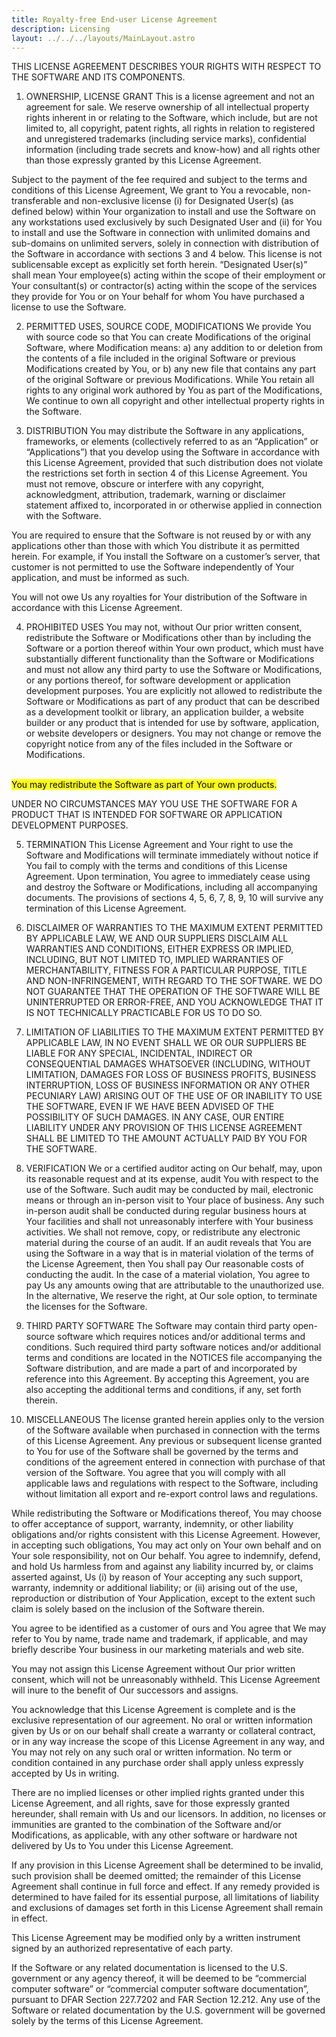 ```yaml
---
title: Royalty-free End-user License Agreement
description: Licensing
layout: ../../../layouts/MainLayout.astro
---
```


THIS LICENSE AGREEMENT DESCRIBES YOUR RIGHTS WITH RESPECT TO THE SOFTWARE AND ITS COMPONENTS.

1. OWNERSHIP, LICENSE GRANT
   This is a license agreement and not an agreement for sale. We reserve ownership of all intellectual property rights inherent in or relating to the Software, which include, but are not limited to, all copyright, patent rights, all rights in relation to registered and unregistered trademarks (including service marks), confidential information (including trade secrets and know-how) and all rights other than those expressly granted by this License Agreement.

Subject to the payment of the fee required and subject to the terms and conditions of this License Agreement, We grant to You a revocable, non- transferable and non-exclusive license (i) for Designated User(s) (as defined below) within Your organization to install and use the Software on any workstations used exclusively by such Designated User and (ii) for You to install and use the Software in connection with unlimited domains and sub-domains on unlimited servers, solely in connection with distribution of the Software in accordance with sections 3 and 4 below. This license is not sublicensable except as explicitly set forth herein. “Designated User(s)” shall mean Your employee(s) acting within the scope of their employment or Your consultant(s) or contractor(s) acting within the scope of the services they provide for You or on Your behalf for whom You have purchased a license to use the Software.

2. PERMITTED USES, SOURCE CODE, MODIFICATIONS
   We provide You with source code so that You can create Modifications of the original Software, where Modification means: a) any addition to or deletion from the contents of a file included in the original Software or previous Modifications created by You, or b) any new file that contains any part of the original Software or previous Modifications. While You retain all rights to any original work authored by You as part of the Modifications, We continue to own all copyright and other intellectual property rights in the Software.

3. DISTRIBUTION
   You may distribute the Software in any applications, frameworks, or elements (collectively referred to as an “Application” or “Applications”) that you develop using the Software in accordance with this License Agreement, provided that such distribution does not violate the restrictions set forth in section 4 of this License Agreement. You must not remove, obscure or interfere with any copyright, acknowledgment, attribution, trademark, warning or disclaimer statement affixed to, incorporated in or otherwise applied in connection with the Software.

You are required to ensure that the Software is not reused by or with any applications other than those with which You distribute it as permitted herein. For example, if You install the Software on a customer’s server, that customer is not permitted to use the Software independently of Your application, and must be informed as such.

You will not owe Us any royalties for Your distribution of the Software in accordance with this License Agreement.

4. PROHIBITED USES
   You may not, without Our prior written consent, redistribute the Software or Modifications other than by including the Software or a portion thereof within Your own product, which must have substantially different functionality than the Software or Modifications and must not allow any third party to use the Software or Modifications, or any portions thereof, for software development or application development purposes. You are explicitly not allowed to redistribute the Software or Modifications as part of any product that can be described as a development toolkit or library, an application builder, a website builder or any product that is intended for use by software, application, or website developers or designers. You may not change or remove the copyright notice from any of the files included in the Software or Modifications.

<br />
<mark>You may redistribute the Software as part of Your own products.</mark>

UNDER NO CIRCUMSTANCES MAY YOU USE THE SOFTWARE FOR A PRODUCT THAT IS INTENDED FOR SOFTWARE OR APPLICATION DEVELOPMENT PURPOSES.

5. TERMINATION
   This License Agreement and Your right to use the Software and Modifications will terminate immediately without notice if You fail to comply with the terms and conditions of this License Agreement. Upon termination, You agree to immediately cease using and destroy the Software or Modifications, including all accompanying documents. The provisions of sections 4, 5, 6, 7, 8, 9, 10 will survive any termination of this License Agreement.

6. DISCLAIMER OF WARRANTIES
   TO THE MAXIMUM EXTENT PERMITTED BY APPLICABLE LAW, WE AND OUR SUPPLIERS DISCLAIM ALL WARRANTIES AND CONDITIONS, EITHER EXPRESS OR IMPLIED, INCLUDING, BUT NOT LIMITED TO, IMPLIED WARRANTIES OF MERCHANTABILITY, FITNESS FOR A PARTICULAR PURPOSE, TITLE AND NON-INFRINGEMENT, WITH REGARD TO THE SOFTWARE. WE DO NOT GUARANTEE THAT THE OPERATION OF THE SOFTWARE WILL BE UNINTERRUPTED OR ERROR-FREE, AND YOU ACKNOWLEDGE THAT IT IS NOT TECHNICALLY PRACTICABLE FOR US TO DO SO.

7. LIMITATION OF LIABILITIES
   TO THE MAXIMUM EXTENT PERMITTED BY APPLICABLE LAW, IN NO EVENT SHALL WE OR OUR SUPPLIERS BE LIABLE FOR ANY SPECIAL, INCIDENTAL, INDIRECT OR CONSEQUENTIAL DAMAGES WHATSOEVER (INCLUDING, WITHOUT LIMITATION, DAMAGES FOR LOSS OF BUSINESS PROFITS, BUSINESS INTERRUPTION, LOSS OF BUSINESS INFORMATION OR ANY OTHER PECUNIARY LAW) ARISING OUT OF THE USE OF OR INABILITY TO USE THE SOFTWARE, EVEN IF WE HAVE BEEN ADVISED OF THE POSSIBILITY OF SUCH DAMAGES. IN ANY CASE, OUR ENTIRE LIABILITY UNDER ANY PROVISION OF THIS LICENSE AGREEMENT SHALL BE LIMITED TO THE AMOUNT ACTUALLY PAID BY YOU FOR THE SOFTWARE.

8. VERIFICATION
   We or a certified auditor acting on Our behalf, may, upon its reasonable request and at its expense, audit You with respect to the use of the Software. Such audit may be conducted by mail, electronic means or through an in-person visit to Your place of business. Any such in-person audit shall be conducted during regular business hours at Your facilities and shall not unreasonably interfere with Your business activities. We shall not remove, copy, or redistribute any electronic material during the course of an audit. If an audit reveals that You are using the Software in a way that is in material violation of the terms of the License Agreement, then You shall pay Our reasonable costs of conducting the audit. In the case of a material violation, You agree to pay Us any amounts owing that are attributable to the unauthorized use. In the alternative, We reserve the right, at Our sole option, to terminate the licenses for the Software.

9. THIRD PARTY SOFTWARE
   The Software may contain third party open-source software which requires notices and/or additional terms and conditions. Such required third party software notices and/or additional terms and conditions are located in the NOTICES file accompanying the Software distribution, and are made a part of and incorporated by reference into this Agreement. By accepting this Agreement, you are also accepting the additional terms and conditions, if any, set forth therein.

10. MISCELLANEOUS
    The license granted herein applies only to the version of the Software available when purchased in connection with the terms of this License Agreement. Any previous or subsequent license granted to You for use of the Software shall be governed by the terms and conditions of the agreement entered in connection with purchase of that version of the Software. You agree that you will comply with all applicable laws and regulations with respect to the Software, including without limitation all export and re-export control laws and regulations.

While redistributing the Software or Modifications thereof, You may choose to offer acceptance of support, warranty, indemnity, or other liability obligations and/or rights consistent with this License Agreement. However, in accepting such obligations, You may act only on Your own behalf and on Your sole responsibility, not on Our behalf. You agree to indemnify, defend, and hold Us harmless from and against any liability incurred by, or claims asserted against, Us (i) by reason of Your accepting any such support, warranty, indemnity or additional liability; or (ii) arising out of the use, reproduction or distribution of Your Application, except to the extent such claim is solely based on the inclusion of the Software therein.

You agree to be identified as a customer of ours and You agree that We may refer to You by name, trade name and trademark, if applicable, and may briefly describe Your business in our marketing materials and web site.

You may not assign this License Agreement without Our prior written consent, which will not be unreasonably withheld. This License Agreement will inure to the benefit of Our successors and assigns.

You acknowledge that this License Agreement is complete and is the exclusive representation of our agreement. No oral or written information given by Us or on our behalf shall create a warranty or collateral contract, or in any way increase the scope of this License Agreement in any way, and You may not rely on any such oral or written information. No term or condition contained in any purchase order shall apply unless expressly accepted by Us in writing.

There are no implied licenses or other implied rights granted under this License Agreement, and all rights, save for those expressly granted hereunder, shall remain with Us and our licensors. In addition, no licenses or immunities are granted to the combination of the Software and/or Modifications, as applicable, with any other software or hardware not delivered by Us to You under this License Agreement.

If any provision in this License Agreement shall be determined to be invalid, such provision shall be deemed omitted; the remainder of this License Agreement shall continue in full force and effect. If any remedy provided is determined to have failed for its essential purpose, all limitations of liability and exclusions of damages set forth in this License Agreement shall remain in effect.

This License Agreement may be modified only by a written instrument signed by an authorized representative of each party.

If the Software or any related documentation is licensed to the U.S. government or any agency thereof, it will be deemed to be “commercial computer software” or “commercial computer software documentation”, pursuant to DFAR Section 227.7202 and FAR Section 12.212. Any use of the Software or related documentation by the U.S. government will be governed solely by the terms of this License Agreement.

